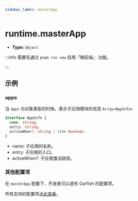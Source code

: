 ```yaml
---
sidebar_label: masterApp
---
```


# runtime.masterApp

- **Type:** `Object`

:::info
需要先通过 `pnpm run new` 启用「微前端」 功能。

:::

## 示例


<EnableMicroFrontend />
<MasterManifestAppConfig />

### apps

当 `apps` 为对象类型的时候，表示子应用模块的信息 `Array<AppInfo>`

```ts
interface AppInfo {
  name: string;
  entry: string;
  activeWhen?: string | ()=> boolean;
}
```

- name: 子应用的名称。
- entry: 子应用的入口。
- activeWhen?: 子应用激活路径。

### 其他配置项

在 `masterApp` 配置下，开发者可以透传 Garfish 的配置项。

所有支持的配置项[点此查看](https://garfishjs.org/api/run/#%E5%8F%82%E6%95%B0)。
